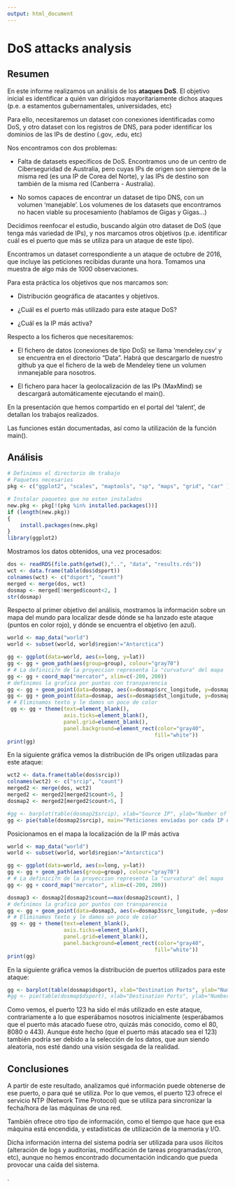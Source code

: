 ```yaml
---
output: html_document
---
```

# DoS attacks analysis

## Resumen
En este informe realizamos un análisis de los **ataques DoS**.
El objetivo  inicial es identificar a quién van dirigidos mayoritariamente dichos ataques (p.e. a estamentos gubernamentales, universidades, etc)

Para ello, necesitaremos un dataset con conexiones identificadas como DoS, y otro dataset con los registros de DNS, para poder identificar los dominios de las IPs de destino (.gov, .edu, etc)

Nos encontramos con dos problemas:

- Falta de datasets específicos de DoS. Encontramos uno de un centro de Ciberseguridad de Australia, pero cuyas IPs de origen son siempre de la misma red (es una IP de Corea del Norte), y las IPs de destino son también de la misma red (Canberra - Australia).

- No somos capaces de encontrar un dataset de tipo DNS, con un volumen 'manejable'. Los volumenes de los datasets que encontramos no hacen viable su procesamiento (hablamos de Gigas y Gigas...)

Decidimos reenfocar el estudio, buscando algún otro dataset de DoS (que tenga más variedad de IPs), y nos marcamos otros objetivos (p.e. identificar cuál es el puerto que más se utiliza para un ataque de este tipo).

Encontramos un dataset correspondiente a un ataque de octubre de 2016, que incluye las peticiones recibidas durante una hora. Tomamos una muestra de algo más de 1000 observaciones.

Para esta práctica los objetivos que nos marcamos son:

- Distribución geográfica de atacantes y objetivos.

- ¿Cuál es el puerto más utilizado para este ataque DoS?

- ¿Cuál es la IP más activa?

Respecto a los ficheros que necesitaremos:

- El fichero de datos (conexiones de tipo DoS) se llama 'mendeley.csv' y se encuentra en el directorio "Data". Habrá que descargarlo de nuestro github ya que el fichero de la web de Mendeley tiene un volumen inmanejable para nosotros.

- El fichero para hacer la geolocalización de las IPs (MaxMind) se descargará automáticamente ejecutando el main().

En la presentación que hemos compartido en el portal del 'talent', de detallan los trabajos realizados.

Las funciones están documentadas, así como la utilización de la función main().



## Análisis

```r
# Definimos el directorio de trabajo
# Paquetes necesarios
pkg <- c("ggplot2", "scales", "maptools", "sp", "maps", "grid", "car" )

# Instalar paquetes que no esten instalados
new.pkg <- pkg[!(pkg %in% installed.packages())]
if (length(new.pkg)) 
{
    install.packages(new.pkg)  
}
library(ggplot2)

```


Mostramos los datos obtenidos, una vez procesados:
```r
dos <- readRDS(file.path(getwd(),"..", "data", "results.rds"))
wct <- data.frame(table(dos$dsport))
colnames(wct) <- c("dsport", "count")
merged <- merge(dos, wct)
dosmap <- merged[!merged$count<2, ]
str(dosmap)

```



Respecto al primer objetivo del análisis, mostramos la información sobre un mapa del mundo para localizar desde dónde se ha lanzado este ataque (puntos en color rojo), y dónde se encuentra el objetivo (en azul).
```r
world <- map_data("world")
world <- subset(world, world$region!="Antarctica")

gg <- ggplot(data=world, aes(x=long, y=lat))
gg <- gg + geom_path(aes(group=group), colour="gray70")
# # La definici?n de la proyeccion representa la "curvatura" del mapa
gg <- gg + coord_map("mercator", xlim=c(-200, 200))
# definimos la grafica por puntos con transparencia
gg <- gg + geom_point(data=dosmap, aes(x=dosmap$src_longitude, y=dosmap$src_latitude), size=1, color="#FF0000", alpha=1/5) 
gg <- gg + geom_point(data=dosmap, aes(x=dosmap$dst_longitude, y=dosmap$dst_latitude), size=1, color="#0000FF", alpha=1/5) 
# # Eliminamos texto y le damos un poco de color
 gg <- gg + theme(text=element_blank(),
                  axis.ticks=element_blank(),
                  panel.grid=element_blank(),
                  panel.background=element_rect(color="gray40",
                                               fill="white"))
print(gg)
```


En la siguiente gráfica vemos la distribución de IPs origen utilizadas para este ataque:

```r
wct2 <- data.frame(table(dos$srcip))
colnames(wct2) <- c("srcip", "count")
merged2 <- merge(dos, wct2)
merged2 <- merged2[merged2$count>5, ]
dosmap2 <- merged2[merged2$count>5, ]

#gg <- barplot(table(dosmap2$srcip), xlab="Source IP", ylab="Number of requests", main="Peticiones enviadas por IP origen", col=rainbow(10), cex.names = 0.5)
gg <- pie(table(dosmap2$srcip), main="Peticiones enviadas por cada IP origen", col=rainbow(10))


```


Posicionamos en el mapa la localización de la IP más activa
```r
world <- map_data("world")
world <- subset(world, world$region!="Antarctica")

gg <- ggplot(data=world, aes(x=long, y=lat))
gg <- gg + geom_path(aes(group=group), colour="gray70")
# # La definici?n de la proyeccion representa la "curvatura" del mapa
gg <- gg + coord_map("mercator", xlim=c(-200, 200))

dosmap3 <- dosmap2[dosmap2$count==max(dosmap2$count), ]
# definimos la grafica por puntos con transparencia
gg <- gg + geom_point(data=dosmap3, aes(x=dosmap3$src_longitude, y=dosmap3$src_latitude), size=1, color="#FF0000", alpha=1/5) 
# # Eliminamos texto y le damos un poco de color
 gg <- gg + theme(text=element_blank(),
                  axis.ticks=element_blank(),
                  panel.grid=element_blank(),
                  panel.background=element_rect(color="gray40",
                                               fill="white"))
print(gg)
```


En la siguiente gráfica vemos la distribución de puertos utilizados para este ataque:

```r
gg <- barplot(table(dosmap$dsport), xlab="Destination Ports", ylab="Number of requests", main="Peticiones recibidas por puerto", col=rainbow(10), cex.names=0.7)
#gg <- pie(table(dosmap$dsport), xlab="Destination Ports", ylab="Number of requests", main="Peticiones recibidas por puerto", col=rainbow(10))


```


Como vemos, el puerto 123 ha sido el más utilizado en este ataque, contrariamente a lo que esperábamos nosotros inicialmente (esperábamos que el puerto más atacado fuese otro, quizás más conocido, como el 80, 8080 o 443). Aunque éste hecho (que el puerto más atacado sea el 123) también podría ser debido a la selección de los datos, que aun siendo aleatoria, nos esté dando una visión sesgada de la realidad. 


## Conclusiones

A partir de este resultado, analizamos qué información puede obtenerse de ese puerto, o para qué se utiliza. Por lo que vemos, el puerto 123 ofrece el servicio NTP (Network Time Protocol) que se utiliza para sincronizar la fecha/hora de las máquinas de una red.

También ofrece otro tipo de información, como el tiempo que hace que esa máquina está encendida, y estadísticas de utilización de la memoria y I/O.

Dicha información interna del sistema podría ser utilizada para usos ilícitos (alteración de logs y auditorías, modificación de tareas programadas/cron, etc), aunque no hemos encontrado documentación indicando que pueda provocar una caída del sistema.

.
